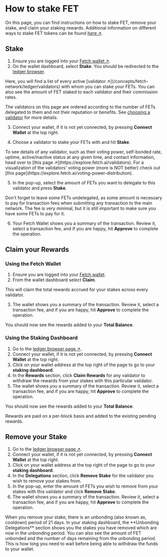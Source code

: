 
# How to stake FET

On this page, you can find instructions on how to stake FET, remove your stake, and claim your staking rewards.
Additional information on different ways to stake FET tokens can be found [here ↗️](/guides/fetch-network/different-ways-to-stake-the-fet-token).

## Stake

1. Ensure you are logged into your [Fetch wallet ↗️](/guides/fetch-network/fetch-wallet/fetch-wallet-getting-started).
2. On the wallet dashboard, select **Stake**. You should be redirected to the [ledger browser](https://browse-fetchhub.fetch.ai/validators).

<Callout type="info" emoji="ℹ️">
  Here, you will find a list of every active [validator ↗️](/concepts/fetch-network/ledger/validators) with whom you can stake your FETs. You can also see the amount of FET staked to each validator and their commission rates.

  The validators on this page are ordered according to the number of FETs delegated to them and not their reputation or benefits. See [choosing a validator](/guides/fetch-network/re-delegating-staked-fet-token#choosing-a-validator) for more details.
</Callout>

3. Connect your wallet, if it is not yet connected, by pressing **Connect Wallet** at the top right.

4. Choose a validator to stake your FETs with and hit **Stake**.

<Callout type="info" emoji="ℹ️">
  To see details of any validator, such as their voting power, self-bonded rate, uptime, active/inactive status at any given time, and contact information, head over to [this page ↗️](https://explore.fetch.ai/validators). For a visualization of the validators' voting power (more is NOT better) check out [this page](https://explore.fetch.ai/voting-power-distribution).
</Callout>

5. In the pop-up, select the amount of FETs you want to delegate to this validator and press **Stake**.

<Callout type="info" emoji="ℹ️">
  Don't forget to leave some FETs undelegated, as some amount is necessary to pay for transaction fees when submitting any transaction to the main network. The fee is very minimal, but it is still important to make sure you have some FETs to pay for it.
</Callout>

6. Your Fetch Wallet shows you a summary of the transaction. Review it, select a transaction fee, and if you are happy, hit **Approve** to complete the operation.

## Claim your Rewards

### Using the Fetch Wallet

1. Ensure you are logged into your [Fetch wallet](/basics/wallet/getting_started).
2. From the wallet dashboard select **Claim**.

<Callout type="info" emoji="ℹ️">
  This will claim the total rewards accrued for your stakes across every validator.
</Callout>

3. The wallet shows you a summary of the transaction. Review it, select a transaction fee, and if you are happy, hit **Approve** to complete the operation.

You should now see the rewards added to your **Total Balance**.

### Using the Staking Dashboard

1. Go to the [ledger browser page ↗️](https://browse-fetchhub.fetch.ai/validators).
2. Connect your wallet, if it is not yet connected, by pressing **Connect Wallet** at the top right.
3. Click on your wallet address at the top right of the page to go to your **staking dashboard**.
4. In the **Rewards** section, click **Claim Rewards** for any validator to withdraw the rewards from your stakes with this particular validator.
5. The wallet shows you a summary of the transaction. Review it, select a transaction fee, and if you are happy, hit **Approve** to complete the operation.

You should now see the rewards added to your **Total Balance**.

<Callout type="info" emoji="ℹ️">
  Rewards are paid on a per-block basis and added to the existing pending rewards.
</Callout>

## Remove your Stake

1. Go to the [ledger browser page ↗️](https://browse-fetchhub.fetch.ai/validators).
2. Connect your wallet, if it is not yet connected, by pressing **Connect Wallet** at the top right.
3. Click on your wallet address at the top right of the page to go to your **staking dashboard**.
4. In the **Delegations** section, click **Remove Stake** for the validator you wish to remove your stakes from.
5. In the pop-up, enter the amount of FETs you wish to remove from your stakes with this validator and click **Remove Stake**.
6. The wallet shows you a summary of the transaction. Review it, select a transaction fee, and if you are happy, hit **Approve** to complete the operation.

<Callout type="info" emoji="ℹ️">
  When you remove your stake, there is an unbonding (also known as, cooldown) period of 21 days. In your staking dashboard, the **Unbonding Delegations** section shows you the stakes you have removed which are now in the unbonding period. You can also see the amount of FET unbonded and the number of days remaining from the unbonding period. This is how long you need to wait before being able to withdraw the funds to your wallet.
</Callout>
